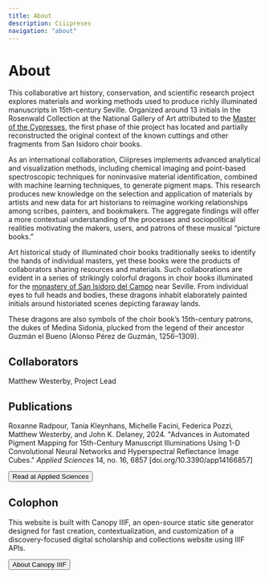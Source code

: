```yaml
---
title: About
description: Ciiipreses
navigation: "about"
---
```


# About

This collaborative art history, conservation, and scientific research project explores materials and working methods used to produce richly illuminated manuscripts in 15th-century Seville. Organized around 13 initials in the Rosenwald Collection at the National Gallery of Art attributed to the [Master of the Cypresses](https://www.nga.gov/collection/artist-info.4668.html), the first phase of thie project has located and partially reconstructed the original context of the known cuttings and other fragments from San Isidoro choir books.

As an international collaboration, Ciiipreses implements advanced analytical and visualization methods, including chemical imaging and point-based spectroscopic techniques for noninvasive material identification, combined with machine learning techniques, to generate pigment maps. This research produces new knowledge on the selection and application of materials by artists and new data for art historians to reimagine working relationships among scribes, painters, and bookmakers. The aggregate findings will offer a more contextual understanding of the processes and sociopolitical realities motivating the makers, users, and patrons of these musical “picture books.”

Art historical study of illuminated choir books traditionally seeks to identify the hands of individual masters, yet these books were the products of collaborators sharing resources and materials. Such collaborations are evident in a series of strikingly colorful dragons in choir books illuminated for the [monastery of San Isidoro del Campo](https://www.juntadeandalucia.es/cultura/enclaves/enclave-monumental-san-isidoro-del-campo) near Seville. From individual eyes to full heads and bodies, these dragons inhabit elaborately painted initials around historiated scenes depicting faraway lands.

<Card iiifContent="https://ciiipreses.github.io/sanisidoro/iiif/4wz3hllcvpmkgrueniekj/manifest.json" />

These dragons are also symbols of the choir book’s 15th-century patrons, the dukes of Medina Sidonia, plucked from the legend of their ancestor Guzmán el Bueno (Alonso Pérez de Guzmán, 1256–1309).

## Collaborators

Matthew Westerby, Project Lead

## Publications

Roxanne Radpour, Tania Kleynhans, Michelle Facini, Federica Pozzi, Matthew Westerby, and John K. Delaney, 2024.
"Advances in Automated Pigment Mapping for 15th-Century Manuscript Illuminations Using 1-D Convolutional Neural Networks and Hyperspectral Reflectance Image Cubes."
<em>Applied Sciences</em> 14, no. 16, 6857
[doi.org/10.3390/app14166857]

<ButtonWrapper>
  <Button href="https://doi.org/10.3390/app14166857" target="_blank">
    Read at Applied Sciences
  </Button>
</ButtonWrapper>

## Colophon

This website is built with Canopy IIIF, an open-source static site generator designed for fast creation, contextualization, and customization of a discovery-focused digital scholarship and collections website using IIIF APIs.

<ButtonWrapper>
  <Button href="https://canopy-iiif.github.io/docs/" target="_blank">
    About Canopy IIIF
  </Button>
</ButtonWrapper>
